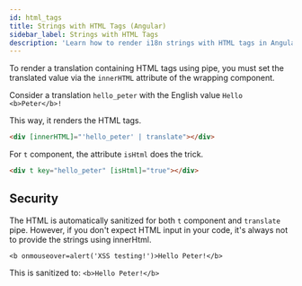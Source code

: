 ```yaml
---
id: html_tags
title: Strings with HTML Tags (Angular)
sidebar_label: Strings with HTML Tags
description: 'Learn how to render i18n strings with HTML tags in Angular'
---
```


To render a translation containing HTML tags using pipe, you must set the translated value via the `innerHTML` attribute of the wrapping component.

Consider a translation `hello_peter` with the English value `Hello <b>Peter</b>!`

This way, it renders the HTML tags.
```html
<div [innerHTML]="'hello_peter' | translate"></div>
```

For `t` component, the attribute `isHtml` does the trick.
```html
<div t key="hello_peter" [isHtml]="true"></div>
```

## Security
The HTML is automatically sanitized for both `t` component and `translate` pipe. However, if you don't expect HTML
input in your code, it's always not to provide the strings using innerHtml.

```
<b onmouseover=alert('XSS testing!')>Hello Peter!</b>
```

This is sanitized to: `<b>Hello Peter!</b>`
